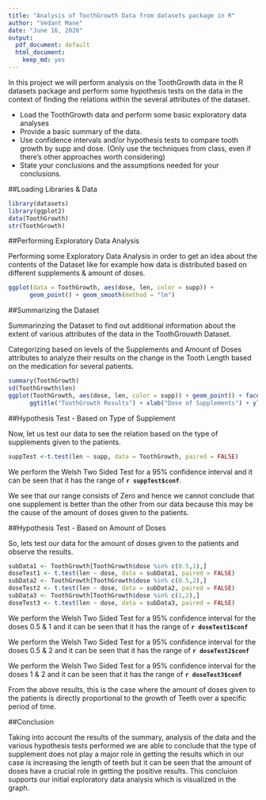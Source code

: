 ```yaml
---
title: "Analysis of ToothGrowth Data from datasets package in R"
author: "Vedant Mane"
date: "June 16, 2020"
output:
  pdf_document: default
  html_document:
    keep_md: yes
---
```


In this project we will perform analysis on the ToothGrowth data in the R datasets package and perform some hypothesis tests on the data in the context of finding the relations within the several attributes of the dataset.

* Load the ToothGrowth data and perform some basic exploratory data analyses
* Provide a basic summary of the data.
* Use confidence intervals and/or hypothesis tests to compare tooth growth by supp and dose. (Only use the techniques from class, even if there's other approaches worth considering)
* State your conclusions and the assumptions needed for your conclusions.

##Loading Libraries & Data

```r
library(datasets)
library(ggplot2)
data(ToothGrowth)
str(ToothGrowth)
```

##Performing Exploratory Data Analysis

Performing some Exploratory Data Analysis in order to get an idea about the contents of the Dataset like for example how data is distributed based on different supplements & amount of doses. 

```r
ggplot(data = ToothGrowth, aes(dose, len, color = supp)) + 
      geom_point() + geom_smooth(method = "lm")
```

##Summarizing the Dataset

Summarinzing the Dataset to find out additional information about the extent of various attributes of the data in the ToothGrouwth Dataset.

Categorizing based on levels of the Supplements and Amount of Doses attributes to analyze their results on the change in the Tooth Length based on the medication for several patients.

```r
summary(ToothGrowth)
sd(ToothGrowth$len)
ggplot(ToothGrowth, aes(dose, len, color = supp)) + geom_point() + facet_grid(dose ~ supp) + 
      ggtitle("ToothGrowth Results") + xlab("Dose of Supplements") + ylab("Length of Teeth Growth")
```

##Hypothesis Test - Based on Type of Supplement

Now, let us test our data to see the relation based on the type of supplements given to the patients.

```r
suppTest <-t.test(len ~ supp, data = ToothGrowth, paired = FALSE)
```

We perform the Welsh Two Sided Test for a 95% confidence interval and it can be seen that it has the range of **`r suppTest$conf`**.

We see that our range consists of Zero and hence we cannot conclude that one supplement is better than the other from our data because this may be the cause of the amount of doses given to the patients.

##Hypothesis Test - Based on Amount of Doses

So, lets test our data for the amount of doses given to the patients and observe the results.

```r
subData1 <- ToothGrowth[ToothGrowth$dose %in% c(0.5,1),]
doseTest1 <- t.test(len ~ dose, data = subData1, paired = FALSE)
subData2 <- ToothGrowth[ToothGrowth$dose %in% c(0.5,2),]
doseTest2 <- t.test(len ~ dose, data = subData2, paired = FALSE)
subData3 <- ToothGrowth[ToothGrowth$dose %in% c(1,2),]
doseTest3 <- t.test(len ~ dose, data = subData3, paired = FALSE)
```

We perform the Welsh Two Sided Test for a 95% confidence interval for the doses 0.5 & 1 and it can be seen that it has the range of **`r doseTest1$conf`**  

We perform the Welsh Two Sided Test for a 95% confidence interval for the doses 0.5 & 2 and it can be seen that it has the range of **`r doseTest2$conf`**  

We perform the Welsh Two Sided Test for a 95% confidence interval for the doses 1 & 2 and it can be seen that it has the range of **`r doseTest3$conf`**  

From the above results, this is the case where the amount of doses given to the patients is directly proportional to the growth of Teeth over a specific period of time.

##Conclusion

Taking into account the results of the summary, analysis of the data and the various hypothesis tests performed we are able to conclude that the type of supplement does not play a major role in getting the results which in our case is increasing the length of teeth but it can be seen that the amount of doses have a crucial role in getting the positive results. This concluion supports our initial exploratory data analysis which is visualized in the graph.
